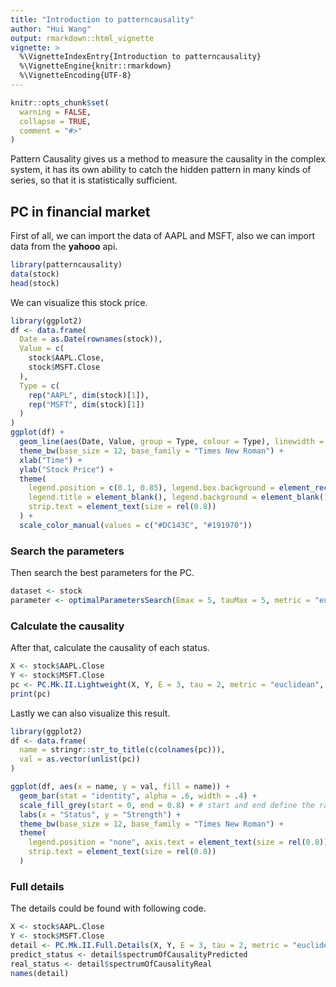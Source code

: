 ```yaml
---
title: "Introduction to patterncausality"
author: "Hui Wang"
output: rmarkdown::html_vignette
vignette: >
  %\VignetteIndexEntry{Introduction to patterncausality}
  %\VignetteEngine{knitr::rmarkdown}
  %\VignetteEncoding{UTF-8}
---
```


```r
knitr::opts_chunk$set(
  warning = FALSE,
  collapse = TRUE,
  comment = "#>"
)
```

Pattern Causality gives us a method to measure the causality in the complex system, it has its own ability to catch the hidden pattern in many kinds of series, so that it is statistically sufficient.


## PC in financial market

First of all, we can import the data of AAPL and MSFT, also we can import data from the **yahooo** api.

```r
library(patterncausality)
data(stock)
head(stock)
```

We can visualize this stock price.

```r
library(ggplot2)
df <- data.frame(
  Date = as.Date(rownames(stock)),
  Value = c(
    stock$AAPL.Close,
    stock$MSFT.Close
  ),
  Type = c(
    rep("AAPL", dim(stock)[1]),
    rep("MSFT", dim(stock)[1])
  )
)
ggplot(df) +
  geom_line(aes(Date, Value, group = Type, colour = Type), linewidth = 0.4) +
  theme_bw(base_size = 12, base_family = "Times New Roman") +
  xlab("Time") +
  ylab("Stock Price") +
  theme(
    legend.position = c(0.1, 0.85), legend.box.background = element_rect(fill = NA, color = "black", linetype = 1), legend.key = element_blank(),
    legend.title = element_blank(), legend.background = element_blank(), axis.text = element_text(size = rel(0.8)),
    strip.text = element_text(size = rel(0.8))
  ) +
  scale_color_manual(values = c("#DC143C", "#191970"))
```

### Search the parameters

Then search the best parameters for the PC.

```r
dataset <- stock
parameter <- optimalParametersSearch(Emax = 5, tauMax = 5, metric = "euclidean", dataset = dataset)
```

### Calculate the causality

After that, calculate the causality of each status.

```r
X <- stock$AAPL.Close
Y <- stock$MSFT.Close
pc <- PC.Mk.II.Lightweight(X, Y, E = 3, tau = 2, metric = "euclidean", h = 1, weighted = TRUE)
print(pc)
```

Lastly we can also visualize this result.

```r
library(ggplot2)
df <- data.frame(
  name = stringr::str_to_title(c(colnames(pc))),
  val = as.vector(unlist(pc))
)

ggplot(df, aes(x = name, y = val, fill = name)) +
  geom_bar(stat = "identity", alpha = .6, width = .4) +
  scale_fill_grey(start = 0, end = 0.8) + # start and end define the range of grays
  labs(x = "Status", y = "Strength") +
  theme_bw(base_size = 12, base_family = "Times New Roman") +
  theme(
    legend.position = "none", axis.text = element_text(size = rel(0.8)),
    strip.text = element_text(size = rel(0.8))
  )
```

### Full details

The details could be found with following code.

```r
X <- stock$AAPL.Close
Y <- stock$MSFT.Close
detail <- PC.Mk.II.Full.Details(X, Y, E = 3, tau = 2, metric = "euclidean", h = 1, weighted = TRUE)
predict_status <- detail$spectrumOfCausalityPredicted
real_status <- detail$spectrumOfCausalityReal
names(detail)
```


